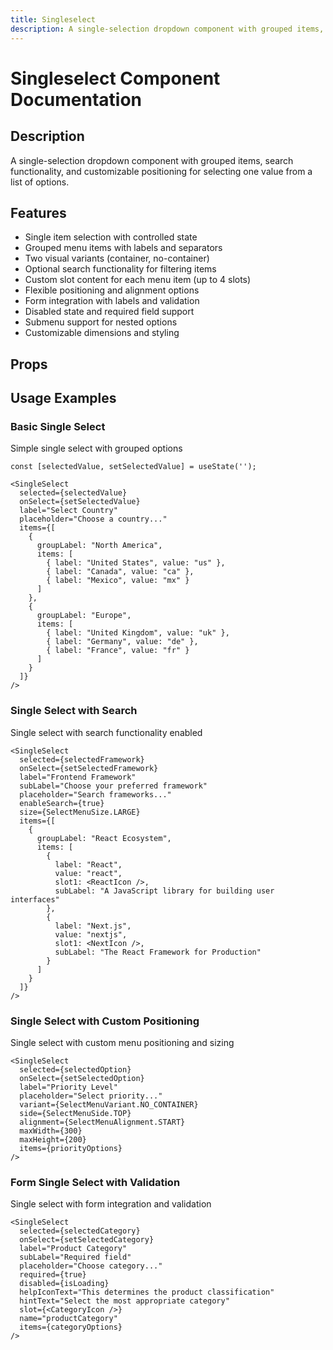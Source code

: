 ```yaml
---
title: Singleselect
description: A single-selection dropdown component with grouped items, search functionality, and customizable positioning for selecting one value from a list of options.
---
```



# Singleselect Component Documentation

## Description
A single-selection dropdown component with grouped items, search functionality, and customizable positioning for selecting one value from a list of options.

## Features
- Single item selection with controlled state
- Grouped menu items with labels and separators
- Two visual variants (container, no-container)
- Optional search functionality for filtering items
- Custom slot content for each menu item (up to 4 slots)
- Flexible positioning and alignment options
- Form integration with labels and validation
- Disabled state and required field support
- Submenu support for nested options
- Customizable dimensions and styling

## Props

<BlendTypeTable componentMeta={singleselectMeta} />

## Usage Examples

### Basic Single Select
Simple single select with grouped options

```tsx
const [selectedValue, setSelectedValue] = useState('');

<SingleSelect
  selected={selectedValue}
  onSelect={setSelectedValue}
  label="Select Country"
  placeholder="Choose a country..."
  items={[
    {
      groupLabel: "North America",
      items: [
        { label: "United States", value: "us" },
        { label: "Canada", value: "ca" },
        { label: "Mexico", value: "mx" }
      ]
    },
    {
      groupLabel: "Europe",
      items: [
        { label: "United Kingdom", value: "uk" },
        { label: "Germany", value: "de" },
        { label: "France", value: "fr" }
      ]
    }
  ]}
/>
```

### Single Select with Search
Single select with search functionality enabled

```tsx
<SingleSelect
  selected={selectedFramework}
  onSelect={setSelectedFramework}
  label="Frontend Framework"
  subLabel="Choose your preferred framework"
  placeholder="Search frameworks..."
  enableSearch={true}
  size={SelectMenuSize.LARGE}
  items={[
    {
      groupLabel: "React Ecosystem",
      items: [
        { 
          label: "React", 
          value: "react",
          slot1: <ReactIcon />,
          subLabel: "A JavaScript library for building user interfaces"
        },
        { 
          label: "Next.js", 
          value: "nextjs",
          slot1: <NextIcon />,
          subLabel: "The React Framework for Production"
        }
      ]
    }
  ]}
/>
```

### Single Select with Custom Positioning
Single select with custom menu positioning and sizing

```tsx
<SingleSelect
  selected={selectedOption}
  onSelect={setSelectedOption}
  label="Priority Level"
  placeholder="Select priority..."
  variant={SelectMenuVariant.NO_CONTAINER}
  side={SelectMenuSide.TOP}
  alignment={SelectMenuAlignment.START}
  maxWidth={300}
  maxHeight={200}
  items={priorityOptions}
/>
```

### Form Single Select with Validation
Single select with form integration and validation

```tsx
<SingleSelect
  selected={selectedCategory}
  onSelect={setSelectedCategory}
  label="Product Category"
  subLabel="Required field"
  placeholder="Choose category..."
  required={true}
  disabled={isLoading}
  helpIconText="This determines the product classification"
  hintText="Select the most appropriate category"
  slot={<CategoryIcon />}
  name="productCategory"
  items={categoryOptions}
/>
```

